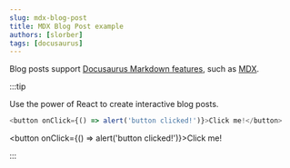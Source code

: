 ```yaml
---
slug: mdx-blog-post
title: MDX Blog Post example
authors: [slorber]
tags: [docusaurus]
---
```


Blog posts support [Docusaurus Markdown features](https://docusaurus.io/docs/markdown-features), such as [MDX](https://mdxjs.com/).

:::tip

Use the power of React to create interactive blog posts.

```js
<button onClick={() => alert('button clicked!')}>Click me!</button>
```

<button onClick={() => alert('button clicked!')}>Click me!</button>

:::
